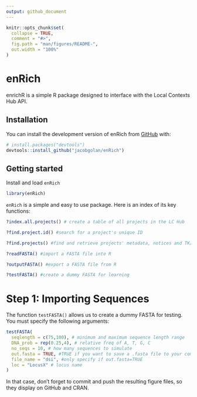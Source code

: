```yaml
---
output: github_document
---
```


<!-- README.md is generated from README.Rmd. Please edit that file -->

```r
knitr::opts_chunk$set(
  collapse = TRUE,
  comment = "#>",
  fig.path = "man/figures/README-",
  out.width = "100%"
)
```

# enRich

<!-- badges: start -->
<!-- badges: end -->

enrichR is a simple R package designed to interface with the Local Contexts Hub API.

## Installation

You can install the development version of enRich from [GitHub](https://github.com/) with:

``` r
# install.packages("devtools")
devtools::install_github("jacobgolan/enRich")
```

## Getting started

Install and load `enRich`

```r
library(enRich)
```

`enRich` is a simple and easy to use package. Here is an index of its key functions:


```r
?index.all.projects() # create a table of all projects in the LC Hub

?find.project.id() #search for a project's unique ID

?find.projects() #find and retrieve projects' metadata, notices and TK/BC labels

?readFASTA() #import a FASTA file into R

?outputFASTA() #export a FASTA file from R

?testFASTA() #create a dummy FASTA for learning
```

# **Step 1**: Importing Sequences
The function `testFASTA()` allows us to create a dummy FASTA for testing. You must specify the following arguments:

```r
testFASTA(
  seqlength = c(75,100), # minimum and maximum sequence length range
  DNA_prob = rep(0.25,4), # relative freq of A, T, G, C
  no_seqs = 10, # how many sequences to simulate
  out.fasta = TRUE, #TRUE if you want to save a .fasta file to your computer
  file_name = "dsi", #only specify if out.fasta=TRUE
  loc = "LocusX" # locus name
)
```

In that case, don't forget to commit and push the resulting figure files, so they display on GitHub and CRAN.
